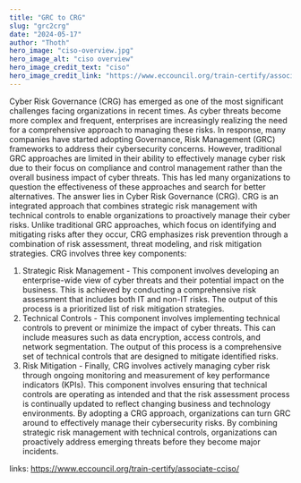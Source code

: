 ```yaml
---
title: "GRC to CRG"
slug: "grc2crg"
date: "2024-05-17"
author: "Thoth"
hero_image: "ciso-overview.jpg"
hero_image_alt: "ciso overview"
hero_image_credit_text: "ciso"
hero_image_credit_link: "https://www.eccouncil.org/train-certify/associate-cciso/"
---
```


Cyber Risk Governance (CRG) has emerged as one of the most significant challenges facing organizations in recent times. As cyber 
threats become more complex and frequent, enterprises are increasingly realizing the need for a comprehensive approach to managing 
these risks. In response, many companies have started adopting Governance, Risk Management (GRC) frameworks to address their 
cybersecurity concerns.
However, traditional GRC approaches are limited in their ability to effectively manage cyber risk due to their focus on compliance 
and control management rather than the overall business impact of cyber threats. This has led many organizations to question the 
effectiveness of these approaches and search for better alternatives.
The answer lies in Cyber Risk Governance (CRG). CRG is an integrated approach that combines strategic risk management with 
technical controls to enable organizations to proactively manage their cyber risks. Unlike traditional GRC approaches, which focus 
on identifying and mitigating risks after they occur, CRG emphasizes risk prevention through a combination of risk assessment, 
threat modeling, and risk mitigation strategies.
CRG involves three key components:
1. Strategic Risk Management - This component involves developing an enterprise-wide view of cyber threats and their potential 
impact on the business. This is achieved by conducting a comprehensive risk assessment that includes both IT and non-IT risks. The 
output of this process is a prioritized list of risk mitigation strategies.
2. Technical Controls - This component involves implementing technical controls to prevent or minimize the impact of cyber threats.
This can include measures such as data encryption, access controls, and network segmentation. The output of this process is a 
comprehensive set of technical controls that are designed to mitigate identified risks.
3. Risk Mitigation - Finally, CRG involves actively managing cyber risk through ongoing monitoring and measurement of key 
performance indicators (KPIs). This component involves ensuring that technical controls are operating as intended and that the risk
assessment process is continually updated to reflect changing business and technology environments.
By adopting a CRG approach, organizations can turn GRC around to effectively manage their cybersecurity risks. By combining 
strategic risk management with technical controls, organizations can proactively address emerging threats before they become major 
incidents.


links:
https://www.eccouncil.org/train-certify/associate-cciso/


